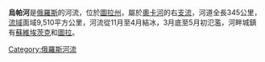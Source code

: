 {{Infobox River
  | river_name      = 烏帕河
  | image_name      = Upa-river.jpg
  | image_size      =
  | caption         = 
  | origin          = [[中俄羅斯高地|中俄羅斯高地]]
  | mouth           = [[奧卡河|奧卡河]]
  | basin_countries = {{flag|Russia}}
  | length          = 345公里
  | elevation       = 224米
  | mouth_elevation = 128米
  | discharge       = 每秒40.2立方米（離河口89公里處）
  | watershed       = 9,510平方公里
}}

'''烏帕河'''是[[俄羅斯|俄羅斯]]的河流，位於[[圖拉州|圖拉州]]，屬於[[奧卡河|奧卡河]]的右[[支流|支流]]，河道全長345公里，[[流域|流域]]面域9,510平方公里，河流從11月至4月結冰，3月底至5月初氾濫，河畔城鎮有[[蘇維埃茨克_(圖拉州)|蘇維埃茨克]]和[[圖拉_(圖拉州)|圖拉]]。

[[Category:俄羅斯河流|Category:俄羅斯河流]]

{{俄羅斯地理小作品}}